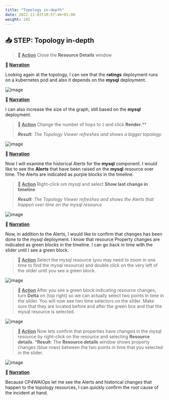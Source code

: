 ```yaml
---
title: "Topology in-depth"
date: 2022-11-03T10:57:46+01:00
weight: 102
---
```




## 📥 STEP: Topology in-depth


>**🚀 <u>Action</u>**
>Close the **Resource Details** window 
>

**📣 <u>Narration</u>**

Looking again at the topology, I can see that the **ratings** deployment runs on a kubernetes pod and also it depends on the **mysql** deployment. 


![image](./../images/demo/image.071a.png)







**📣 <u>Narration</u>**

 I can also increase the size of the graph, still based on the **mysql** deployment.



>**🚀 <u>Action</u>**
>Change the number of hops to `2` and click **Render**.** 
>
>***Result**: The Topology Viewer refreshes and shows a bigger topology.*


![image](./../images/demo/image.072a.png)

**📣 <u>Narration</u>**

 Now I will examine the historical Alerts for the **mysql** component. I would like to see the **Alerts** that have been raised on the **mysql** resource over time. The Alerts are indicated as purple blocks in the timeline.



>**🚀 <u>Action</u>**
>Right-click om mysql and select **Show last change in timeline**
>
>***Result**: The Topology Viewer refreshes and shows the Alerts that happen over time on the mysql resource*



![image](./../images/demo/image.074a.png)



**📣 <u>Narration</u>**

 Now, in addition to the Alerts, I would like to confirm that changes has been done to the mysql deployment. I know that resource Property changes are indicated as green blocks in the timeline. I can go back in time with the slider until I see a green block.



>**🚀 <u>Action</u>**
>Select the mysql resource (you may need to zoom in one time to find the mysql resource) and double click on the very left of the slider until you see a green block.

![image](./../images/demo/slider-help.png)


>**🚀 <u>Action</u>**
>After you see a green block indicating resource changes, turn **Delta** on (top right) so we can actually select two points in time in the slider. You will now see two time selectors on the slider. Make sure that they are located before and after the green box and that the mysql resource is selected.

![image](./../images/demo/before-after.png)


>**🚀 <u>Action</u>**
>Now lets confirm that properties have changed in the mysql resource by right-click on the resource and selecting **Resource details**. 
>***Result**: The **Resource details** window shows property changes (blue rows) between the two points in time that you selected in the slider. 

![image](./../images/demo/compare-properties.png)


**📣 <u>Narration</u>**

 Because CP4WAIOps let me see the Alerts and historical changes that happen to the topology resources, I can quickly confirm the root cause of the incident at hand. 
